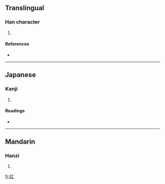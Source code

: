 ==Translingual==

===Han character===
{{Han char|rn=38|rad=女|as=03|sn=6|four=4141<sub>0</sub>|canj=女一 (VM)}}

# {{defn|Han|sort=女03}}

====References====
* {{Han ref|kx=0256.020|dkj=06064|hdz=21025.040|uh=5985|ud=22917|bh=C9CE|bd=51662}}

----

==Japanese==

===Kanji===
{{ja-kanji|grade=|rs=女03}}

# {{defn|Japanese}}

====Readings====
* {{ja-readings|on=[[こう]] (kō), [[く]] (ku)|kun=}}

----

==Mandarin==

===Hanzi===
{{cmn-hanzi|pin=[[hóng]] ([[hong2]])|wg=hung<sup>2</sup>}}

# {{defn|Mandarin}}

[[fr:妅]]